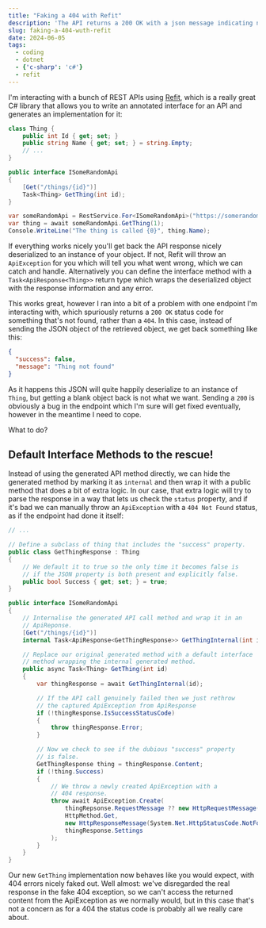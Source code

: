 ```yaml
---
title: "Faking a 404 with Refit"
description: 'The API returns a 200 OK with a json message indicating not found, what to do.'
slug: faking-a-404-wuth-refit
date: 2024-06-05
tags:
  - coding
  - dotnet
  - {'c-sharp': 'c#'}
  - refit
---
```


I'm interacting with a bunch of REST APIs using [Refit](https://github.com/reactiveui/refit), which is
a really great C# library that allows you to write an annotated interface for an API and generates an
implementation for it:

```Program.cs
class Thing {
    public int Id { get; set; }
    public string Name { get; set; } = string.Empty;
    // ...
}

public interface ISomeRandomApi
{
    [Get("/things/{id}")]
    Task<Thing> GetThing(int id);
}

var someRandomApi = RestService.For<ISomeRandomApi>("https://somerandomapi.example.com");
var thing = await someRandomApi.GetThing(1);
Console.WriteLine("The thing is called {0}", thing.Name);
```

If everything works nicely you'll get back the API response nicely deserialized to an instance of
your object. If not, Refit will throw an `ApiException` for you which will tell you what went
wrong, which we can catch and handle. Alternatively you can define the interface method with a
`Task<ApiResponse<Thing>>` return type which wraps the deserialized object with the response
information and any error.

This works great, however I ran into a bit of a problem with one endpoint I'm interacting with,
which spuriously returns a `200 OK` status code for something that's not found, rather than a
`404`. In this case, instead of sending the JSON object of the retrieved object, we get back
something like this:

```json
{
  "success": false,
  "message": "Thing not found"
}
```

As it happens this JSON will quite happily deserialize to an instance of `Thing`, but getting a
blank object back is not what we want. Sending a `200` is obviously a bug in the endpoint which
I'm sure will get fixed eventually, however in the meantime I need to cope.

What to do?

## Default Interface Methods to the rescue!

Instead of using the generated API method directly, we can hide the generated method by marking it
as `internal` and then wrap it with a public method that does a bit of extra logic. In our case,
that extra logic will try to parse the response in a way that lets us check the `status` property,
and if it's bad we can manually throw an `ApiException` with a `404 Not Found` status, as if the
endpoint had done it itself:

```Program.cs
// ...

// Define a subclass of thing that includes the "success" property.
public class GetThingResponse : Thing
{
    // We default it to true so the only time it becomes false is
    // if the JSON property is both present and explicitly false.
    public bool Success { get; set; } = true;
}

public interface ISomeRandomApi
{
    // Internalise the generated API call method and wrap it in an
    // ApiReponse.
    [Get("/things/{id}")]
    internal Task<ApiResponse<GetThingResponse>> GetThingInternal(int id);

    // Replace our original generated method with a default interface
    // method wrapping the internal generated method.
    public async Task<Thing> GetThing(int id)
    {
        var thingResponse = await GetThingInternal(id);

        // If the API call genuinely failed then we just rethrow
        // the captured ApiException from ApiResponse
        if (!thingResponse.IsSuccessStatusCode)
        {
            throw thingResponse.Error;
        }

        // Now we check to see if the dubious "success" property
        // is false.
        GetThingResponse thing = thingResponse.Content;
        if (!thing.Success)
        {
            // We throw a newly created ApiException with a
            // 404 response.
            throw await ApiException.Create(
                thingRepsonse.RequestMessage ?? new HttpRequestMessage(),
                HttpMethod.Get,
                new HttpResponseMessage(System.Net.HttpStatusCode.NotFound),
                thingResponse.Settings
            );
        }
    }
}
```

Our new `GetThing` implementation now behaves like you would expect, with 404 errors nicely faked
out. Well almost: we've disregarded the real response in the fake 404 exception, so we can't access
the returned content from the ApiException as we normally would, but in this case that's not a
concern as for a 404 the status code is probably all we really care about.
